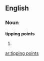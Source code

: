 ==English==

===Noun===
'''tipping points'''

# {{plural of|[[tipping point]]}}

[[ar:tipping points]]